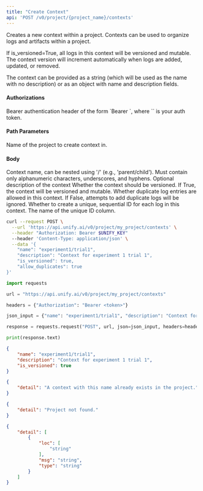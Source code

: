 ```yaml
---
title: "Create Context"
api: 'POST /v0/project/{project_name}/contexts'
---
```

Creates a new context within a project. Contexts can be used to organize logs
and artifacts within a project.

If is_versioned=True, all logs in this context will be versioned and mutable.
The context version will increment automatically when logs are added, updated, or removed.

The context can be provided as a string (which will be used as the name with no description)
or as an object with name and description fields.

#### Authorizations

<ParamField header="Authorization" type="string" required="true">
  Bearer authentication header of the form `Bearer <token>`, where `<token>` is your auth token.
</ParamField>

#### Path Parameters

<ParamField query="project_name" type="string" required="true">
Name of the project to create context in.
</ParamField>

#### Body

<ParamField body="name" type="string" required="true">
Context name, can be nested using '/' (e.g., 'parent/child'). Must contain only alphanumeric characters, underscores, and hyphens.
</ParamField>

<ParamField body="description" type="string | null" >
Optional description of the context
</ParamField>

<ParamField body="is_versioned" type="boolean"  default="false">
Whether the context should be versioned. If True, the context will be versioned and mutable. 
</ParamField>

<ParamField body="allow_duplicates" type="boolean"  default="true">
Whether duplicate log entries are allowed in this context. If False, attempts to add duplicate logs will be ignored.
</ParamField>

<ParamField body="unique_id_column" type="boolean"  default="false">
Whether to create a unique, sequential ID for each log in this context.
</ParamField>

<ParamField body="unique_id_name" type="string"  default="row_id">
The name of the unique ID column.
</ParamField>

<RequestExample>

```bash cURL
curl --request POST \
  --url 'https://api.unify.ai/v0/project/my_project/contexts' \
  --header "Authorization: Bearer $UNIFY_KEY"
  --header 'Content-Type: application/json' \
  --data '{
    "name": "experiment1/trial1",
    "description": "Context for experiment 1 trial 1",
    "is_versioned": true,
    "allow_duplicates": true
}'
```

```python Python
import requests

url = "https://api.unify.ai/v0/project/my_project/contexts"

headers = {"Authorization": "Bearer <token>"}

json_input = {"name": "experiment1/trial1", "description": "Context for experiment 1 trial 1", "is_versioned": True, "allow_duplicates": True}

response = requests.request("POST", url, json=json_input, headers=headers)

print(response.text)
```

</RequestExample>
<ResponseExample>

```json 200
{
    "name": "experiment1/trial1",
    "description": "Context for experiment 1 trial 1",
    "is_versioned": true
}
```

```json 400
{
    "detail": "A context with this name already exists in the project."
}
```

```json 404
{
    "detail": "Project not found."
}
```

```json 422
{
    "detail": [
        {
            "loc": [
                "string"
            ],
            "msg": "string",
            "type": "string"
        }
    ]
}
```

</ResponseExample>
